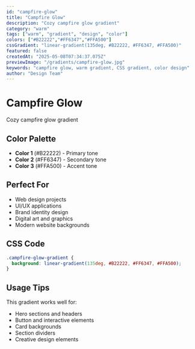 ```yaml
---
id: "campfire-glow"
title: "Campfire Glow"
description: "Cozy campfire glow gradient"
category: "warm"
tags: ["warm", "gradient", "design", "color"]
colors: ["#B22222","#FF6347","#FFA500"]
cssGradient: "linear-gradient(135deg, #B22222, #FF6347, #FFA500)"
featured: false
createdAt: "2025-05-08T07:34:37.075Z"
previewImage: "/gradients/campfire-glow.jpg"
keywords: "campfire glow, warm gradient, CSS gradient, color design"
author: "Design Team"
---
```


# Campfire Glow

Cozy campfire glow gradient

## Color Palette

- **Color 1** (#B22222) - Primary tone
- **Color 2** (#FF6347) - Secondary tone
- **Color 3** (#FFA500) - Accent tone

## Perfect For

- Web design projects
- UI/UX applications
- Brand identity design
- Digital art and graphics
- Modern website backgrounds

## CSS Code

```css
.campfire-glow-gradient {
  background: linear-gradient(135deg, #B22222, #FF6347, #FFA500);
}
```

## Usage Tips

This gradient works well for:
- Hero sections and headers
- Button and interactive elements
- Card backgrounds
- Section dividers
- Creative design elements

